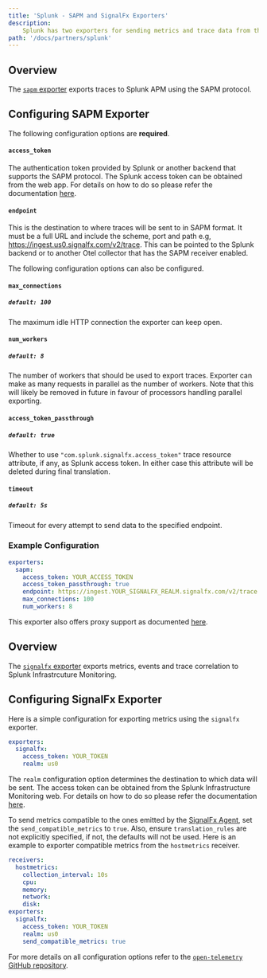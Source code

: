 ```yaml
---
title: 'Splunk - SAPM and SignalFx Exporters'
description:
    Splunk has two exporters for sending metrics and trace data from the ADOT Collector. The SAPM Exporter sends traces to Splunk APM. The SignalFx exporter sends send metrics, events and trace correlation to Splunk Infrastructure Monitoring.
path: '/docs/partners/splunk'
---
```


## Overview

The [`sapm` exporter](https://github.com/open-telemetry/opentelemetry-collector-contrib/tree/master/exporter/sapmexporter) exports traces to Splunk APM using the SAPM protocol.

## Configuring SAPM Exporter

The following configuration options are **required**.

#### `access_token`

The authentication token provided by Splunk or another backend that supports the SAPM protocol. The Splunk access token can be obtained from the web app. For details on how to do so please refer the documentation [here](https://docs.signalfx.com/en/latest/admin-guide/tokens.html#access-tokens).

#### `endpoint`

This is the destination to where traces will be sent to in SAPM format. It must be a full URL and include the scheme, port and path e.g, https://ingest.us0.signalfx.com/v2/trace. This can be pointed to the Splunk backend or to another Otel collector that has the SAPM receiver enabled.

The following configuration options can also be configured.

#### `max_connections`

##### `default: 100`

The maximum idle HTTP connection the exporter can keep open.

#### `num_workers`

##### `default: 8`

The number of workers that should be used to export traces. Exporter can make as many requests in parallel as the number of workers. Note that this will likely be removed in future in favour of processors handling parallel exporting.

#### `access_token_passthrough`

##### `default: true`

Whether to use `"com.splunk.signalfx.access_token"` trace resource attribute, if any, as Splunk access token.  In either case this attribute will be deleted during final translation.


#### `timeout`

##### `default: 5s`

Timeout for every attempt to send data to the specified endpoint.

### Example Configuration

```yaml
exporters:
  sapm:
    access_token: YOUR_ACCESS_TOKEN
    access_token_passthrough: true
    endpoint: https://ingest.YOUR_SIGNALFX_REALM.signalfx.com/v2/trace
    max_connections: 100
    num_workers: 8
```

This exporter also offers proxy support as documented [here](https://github.com/open-telemetry/opentelemetry-collector/tree/master/exporter#proxy-support).

<SectionSeparator />


## Overview

The [`signalfx` exporter](https://github.com/open-telemetry/opentelemetry-collector-contrib/tree/master/exporter/signalfxexporter) exports metrics, events and trace correlation to Splunk Infrastrcuture Monitoring.

## Configuring SignalFx Exporter

Here is a simple configuration for exporting metrics using the `signalfx` exporter.

```yaml
exporters:
  signalfx:
    access_token: YOUR_TOKEN
    realm: us0
```

The `realm` configuration option determines the destination to which data will be sent. The access token can be obtained from the Splunk Infrastructure Monitoring web. For details on how to do so please refer the documentation [here](https://docs.signalfx.com/en/latest/admin-guide/tokens.html#access-tokens).

To send metrics compatible to the ones emitted by the [SignalFx Agent](https://github.com/signalfx/signalfx-agent/), set the `send_compatible_metrics` to `true`. Also, ensure `translation_rules` are not explicitly specified, if not, the defaults will not be used. Here is an example to exporter compatible metrics from the `hostmetrics` receiver.

```yaml
receivers:
  hostmetrics:
    collection_interval: 10s
    cpu:
    memory:
    network:
    disk:
exporters:
  signalfx:
    access_token: YOUR_TOKEN
    realm: us0
    send_compatible_metrics: true
```

For more details on all configuration options refer to the [`open-telemetry` GitHub repository](https://github.com/open-telemetry/opentelemetry-collector-contrib/tree/master/exporter/signalfxexporter).
